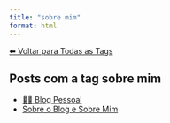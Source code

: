 ```yaml
---
title: "sobre mim"
format: html
---
```


[⬅ Voltar para Todas as Tags](../tags.qmd)

## Posts com a tag **sobre mim**

- [🧑‍💻 Blog Pessoal](/posts/pessoal/index.html)
- [Sobre o Blog e Sobre Mim](/posts/pessoal/sobre-o-blog.html)
